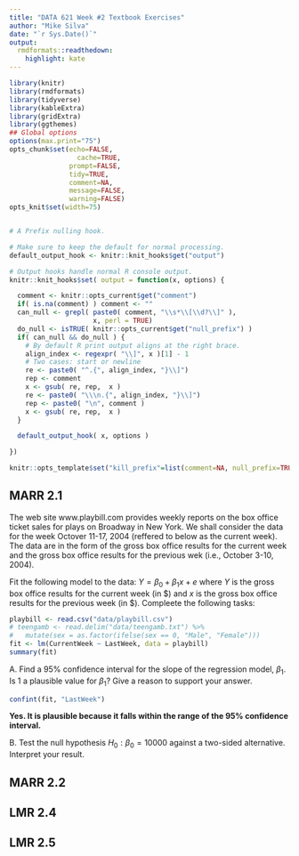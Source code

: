 ```yaml
---
title: "DATA 621 Week #2 Textbook Exercises"
author: "Mike Silva"
date: "`r Sys.Date()`"
output:
  rmdformats::readthedown:
    highlight: kate
---
```



```r
library(knitr)
library(rmdformats)
library(tidyverse)
library(kableExtra)
library(gridExtra)
library(ggthemes)
## Global options
options(max.print="75")
opts_chunk$set(echo=FALSE,
	             cache=TRUE,
               prompt=FALSE,
               tidy=TRUE,
               comment=NA,
               message=FALSE,
               warning=FALSE)
opts_knit$set(width=75)


# A Prefix nulling hook.

# Make sure to keep the default for normal processing.
default_output_hook <- knitr::knit_hooks$get("output")

# Output hooks handle normal R console output.
knitr::knit_hooks$set( output = function(x, options) {

  comment <- knitr::opts_current$get("comment")
  if( is.na(comment) ) comment <- ""
  can_null <- grepl( paste0( comment, "\\s*\\[\\d?\\]" ),
                     x, perl = TRUE)
  do_null <- isTRUE( knitr::opts_current$get("null_prefix") )
  if( can_null && do_null ) {
    # By default R print output aligns at the right brace.
    align_index <- regexpr( "\\]", x )[1] - 1
    # Two cases: start or newline
    re <- paste0( "^.{", align_index, "}\\]")
    rep <- comment
    x <- gsub( re, rep,  x )
    re <- paste0( "\\\n.{", align_index, "}\\]")
    rep <- paste0( "\n", comment )
    x <- gsub( re, rep,  x )
  }

  default_output_hook( x, options )

})

knitr::opts_template$set("kill_prefix"=list(comment=NA, null_prefix=TRUE))
```

## MARR 2.1

The web site www.playbill.com provides weekly reports on the box office ticket sales for plays on Broadway in New York.  We shall consider the data for the week Octover 11-17, 2004 (reffered to below as the current week).  The data are in the form of the gross box office results for the current week and the gross box office results for the previous wek (i.e., October 3-10, 2004).

Fit the following model to the data: $Y=\beta_0 + \beta_1 x + e$ where $Y$ is the gross box office results for the current week (in $) and $x$ is the gross box office results for the previous week (in $).  Compleete the following tasks:

```r
playbill <- read.csv("data/playbill.csv")
# teengamb <- read.delim("data/teengamb.txt") %>%
#   mutate(sex = as.factor(ifelse(sex == 0, "Male", "Female")))
fit <- lm(CurrentWeek ~ LastWeek, data = playbill)
summary(fit)
```

A. Find a 95% confidence interval for the slope of the regression model, $\beta_1$.  Is 1 a plausible value for $\beta_1$?  Give a reason to support your answer.

```r
confint(fit, "LastWeek")
```

**Yes.  It is plausible because it falls within the range of the 95% confidence interval.**

B. Test the null hypothesis $H_0 : \beta_0 = 10000$ against a two-sided alternative.  Interpret your result.



## MARR 2.2

## LMR 2.4

## LMR 2.5
